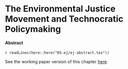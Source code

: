 # The Environmental Justice Movement and Technocratic Policymaking

#### Abstract {-}

`r readLines(here::here("05-ej/ej-abstract.tex"))`

See the working paper version of this chapter [here](https://judgelord.github.io/research/ej/).